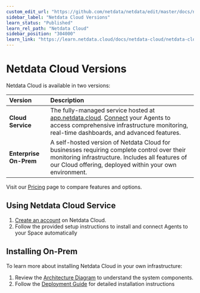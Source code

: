 ```yaml
---
custom_edit_url: "https://github.com/netdata/netdata/edit/master/docs/netdata-cloud/versions.md"
sidebar_label: "Netdata Cloud Versions"
learn_status: "Published"
learn_rel_path: "Netdata Cloud"
sidebar_position: "304000"
learn_link: "https://learn.netdata.cloud/docs/netdata-cloud/netdata-cloud-versions"
---
```


# Netdata Cloud Versions

Netdata Cloud is available in two versions:

| Version                | Description                                                                                                                                                                                                                     |
|:-----------------------|:--------------------------------------------------------------------------------------------------------------------------------------------------------------------------------------------------------------------------------|
| **Cloud Service**      | The fully-managed service hosted at [app.netdata.cloud](https://app.netdata.cloud). [Connect](/src/claim/README.md) your Agents to access comprehensive infrastructure monitoring, real-time dashboards, and advanced features. |
| **Enterprise On-Prem** | A self-hosted version of Netdata Cloud for businesses requiring complete control over their monitoring infrastructure. Includes all features of our Cloud offering, deployed within your own environment.                       |

Visit our [Pricing](https://www.netdata.cloud/pricing/) page to compare features and options.

## Using Netdata Cloud Service

1. [Create an account](https://app.netdata.cloud) on Netdata Cloud.
2. Follow the provided setup instructions to install and connect Agents to your Space automatically

## Installing On-Prem

To learn more about installing Netdata Cloud in your own infrastructure:

1. Review the [Architecture Diagram](https://github.com/netdata/netdata-cloud-onprem/blob/master/docs/learn.netdata.cloud/README.md) to understand the system components.
2. Follow the [Deployment Guide](https://github.com/netdata/netdata-cloud-onprem/blob/master/docs/learn.netdata.cloud/installation.md) for detailed installation instructions
